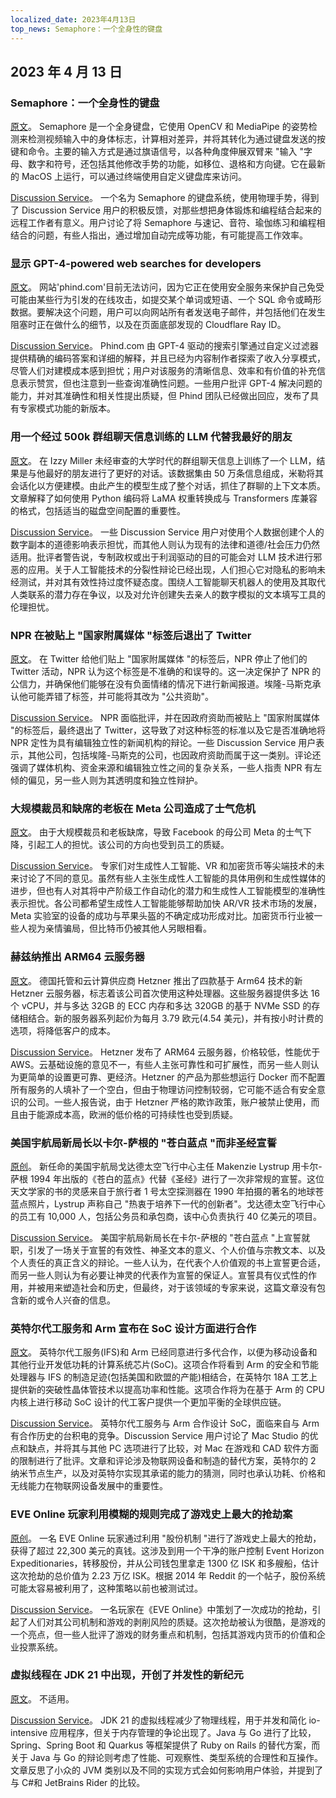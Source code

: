 ```yaml
---
localized_date: 2023年4月13日
top_news: Semaphore：一个全身性的键盘
---
```




<CallToAction />

<Steps>

## 2023 年 4 月 13 日

### Semaphore：一个全身性的键盘

[原文](https://github.com/everythingishacked/Semaphore)。
Semaphore 是一个全身键盘，它使用 OpenCV 和 MediaPipe 的姿势检测来检测视频输入中的身体标志，计算相对差异，并将其转化为通过键盘发送的按键和命令。主要的输入方式是通过旗语信号，以各种角度伸展双臂来 "输入 "字母、数字和符号，还包括其他修改手势的功能，如移位、退格和方向键。它在最新的 MacOS 上运行，可以通过终端使用自定义键盘库来访问。

[Discussion Service](http://news.ycombinator.com/item?id=35536550)。
一个名为 Semaphore 的键盘系统，使用物理手势，得到了 Discussion Service 用户的积极反馈，对那些想把身体锻炼和编程结合起来的远程工作者有意义。用户讨论了将 Semaphore 与速记、音符、瑜伽练习和编程相结合的问题，有些人指出，通过增加自动完成等功能，有可能提高工作效率。

### 显示 GPT-4-powered web searches for developers

[原文](https://www.phind.com)。
网站'phind.com'目前无法访问，因为它正在使用安全服务来保护自己免受可能由某些行为引发的在线攻击，如提交某个单词或短语、一个 SQL 命令或畸形数据。要解决这个问题，用户可以向网站所有者发送电子邮件，并包括他们在发生阻塞时正在做什么的细节，以及在页面底部发现的 Cloudflare Ray ID。

[Discussion Service](http://news.ycombinator.com/item?id=35543668)。
Phind.com 由 GPT-4 驱动的搜索引擎通过自定义过滤器提供精确的编码答案和详细的解释，并且已经为内容制作者探索了收入分享模式，尽管人们对建模成本感到担忧；用户对该服务的清晰信息、效率和有价值的补充信息表示赞赏，但也注意到一些查询准确性问题。一些用户批评 GPT-4 解决问题的能力，并对其准确性和相关性提出质疑，但 Phind 团队已经做出回应，发布了具有专家模式功能的新版本。

### 用一个经过 500k 群组聊天信息训练的 LLM 代替我最好的朋友

[原文](https://www.izzy.co/blogs/robo-boys.html)。
在 Izzy Miller 未经审查的大学时代的群组聊天信息上训练了一个 LLM，结果是与他最好的朋友进行了更好的对话。该数据集由 50 万条信息组成，米勒将其会话化以方便建模。由此产生的模型生成了整个对话，抓住了群聊的上下文本质。文章解释了如何使用 Python 编码将 LaMA 权重转换成与 Transformers 库兼容的格式，包括适当的磁盘空间配置的重要性。

[Discussion Service](http://news.ycombinator.com/item?id=35540154)。
一些 Discussion Service 用户对使用个人数据创建个人的数字副本的道德影响表示担忧，而其他人则认为现有的法律和道德/社会压力仍然适用。批评者警告说，专制政权或出于利润驱动的目的可能会对 LLM 技术进行邪恶的应用。关于人工智能技术的分裂性辩论已经出现，人们担心它对隐私的影响未经测试，并对其有效性持过度怀疑态度。围绕人工智能聊天机器人的使用及其取代人类联系的潜力存在争议，以及对允许创建失去亲人的数字模拟的文本填写工具的伦理担忧。

### NPR 在被贴上 "国家附属媒体 "标签后退出了 Twitter

[原文](https://www.wbur.org/npr/1169269161/npr-leaves-twitter-government-funded-media-label)。
在 Twitter 给他们贴上 "国家附属媒体 "的标签后，NPR 停止了他们的 Twitter 活动，NPR 认为这个标签是不准确的和误导的。这一决定保护了 NPR 的公信力，并确保他们能够在没有负面情绪的情况下进行新闻报道。埃隆-马斯克承认他可能弄错了标签，并可能将其改为 "公共资助"。

[Discussion Service](http://news.ycombinator.com/item?id=35539280)。
NPR 面临批评，并在因政府资助而被贴上 "国家附属媒体 "的标签后，最终退出了 Twitter，这导致了对这种标签的标准以及它是否准确地将 NPR 定性为具有编辑独立性的新闻机构的辩论。一些 Discussion Service 用户表示，其他公司，包括埃隆-马斯克的公司，也因政府资助而属于这一类别。评论还强调了媒体机构、资金来源和编辑独立性之间的复杂关系，一些人指责 NPR 有左倾的偏见，另一些人则为其透明度和独立性辩护。

### 大规模裁员和缺席的老板在 Meta 公司造成了士气危机

[原文](https://www.nytimes.com/2023/04/12/technology/meta-layoffs-employees-management.html)。
由于大规模裁员和老板缺席，导致 Facebook 的母公司 Meta 的士气下降，引起工人的担忧。该公司的方向也受到员工的质疑。

[Discussion Service](http://news.ycombinator.com/item?id=35537813)。
专家们对生成性人工智能、VR 和加密货币等尖端技术的未来讨论了不同的意见。虽然有些人主张生成性人工智能的具体用例和生成性媒体的进步，但也有人对其将中产阶级工作自动化的潜力和生成性人工智能模型的准确性表示担忧。各公司都希望生成性人工智能能够帮助加快 AR/VR 技术市场的发展，Meta 实验室的设备的成功与苹果头盔的不确定成功形成对比。加密货币行业被一些人视为亲情骗局，但比特币仍被其他人另眼相看。

### 赫兹纳推出 ARM64 云服务器

[原文](https://www.hetzner.com/press-release/arm64-cloud/)。
德国托管和云计算供应商 Hetzner 推出了四款基于 Arm64 技术的新 Hetzner 云服务器，标志着该公司首次使用这种处理器。这些服务器提供多达 16 个 vCPU，并与多达 32GB 的 ECC 内存和多达 320GB 的基于 NVMe SSD 的存储相结合。新的服务器系列起价为每月 3.79 欧元(4.54 美元)，并有按小时计费的选项，将降低客户的成本。

[Discussion Service](http://news.ycombinator.com/item?id=35540084)。
Hetzner 发布了 ARM64 云服务器，价格较低，性能优于 AWS。云基础设施的意见不一，有些人主张可靠性和可扩展性，而另一些人则认为更简单的设置更可靠、更经济。Hetzner 的产品为那些想运行 Docker 而不配置所有服务的人填补了一个空白，但由于物理访问控制较弱，它可能不适合有安全意识的公司。一些人报告说，由于 Hetzner 严格的欺诈政策，账户被禁止使用，而且由于能源成本高，欧洲的低价格的可持续性也受到质疑。

### 美国宇航局新局长以卡尔-萨根的 "苍白蓝点 "而非圣经宣誓

[原创](https://www.independent.co.uk/space/nasa-director-carl-sagan-oath-b2317698.html)。
新任命的美国宇航局戈达德太空飞行中心主任 Makenzie Lystrup 用卡尔-萨根 1994 年出版的《苍白的蓝点》代替《圣经》进行了一次非常规的宣誓。这位天文学家的书的灵感来自于旅行者 1 号太空探测器在 1990 年拍摄的著名的地球苍蓝点照片，Lystrup 声称自己 "热衷于培养下一代的创新者"。戈达德太空飞行中心的员工有 10,000 人，包括公务员和承包商，该中心负责执行 40 亿美元的项目。

[Discussion Service](http://news.ycombinator.com/item?id=35536612)。
美国宇航局新局长在卡尔-萨根的 "苍白蓝点 "上宣誓就职，引发了一场关于宣誓的有效性、神圣文本的意义、个人价值与宗教文本、以及个人责任的真正含义的辩论。一些人认为，在代表个人价值观的书上宣誓更合适，而另一些人则认为有必要让神灵的代表作为宣誓的保证人。宣誓具有仪式性的作用，并被用来塑造社会和历史，但最终，对于该领域的专家来说，这篇文章没有包含新的或令人兴奋的信息。

### 英特尔代工服务和 Arm 宣布在 SoC 设计方面进行合作

[原文](https://www.intel.com/content/www/us/en/newsroom/news/intel-foundry-arm-announce-multigeneration-collaboration-leading-edge-soc-design.html)。
英特尔代工服务(IFS)和 Arm 已经同意进行多代合作，以便为移动设备和其他行业开发低功耗的计算系统芯片(SoC)。这项合作将看到 Arm 的安全和节能处理器与 IFS 的制造足迹(包括美国和欧盟的产能)相结合，在英特尔 18A 工艺上提供新的突破性晶体管技术以提高功率和性能。这项合作将为在基于 Arm 的 CPU 内核上进行移动 SoC 设计的代工客户提供一个更加平衡的全球供应链。

[Discussion Service](http://news.ycombinator.com/item?id=35539057)。
英特尔代工服务与 Arm 合作设计 SoC，面临来自与 Arm 有合作历史的台积电的竞争。Discussion Service 用户讨论了 Mac Studio 的优点和缺点，并将其与其他 PC 选项进行了比较，对 Mac 在游戏和 CAD 软件方面的限制进行了批评。文章和评论涉及物联网设备和制造的替代方案，英特尔的 2 纳米节点生产，以及对英特尔实现其承诺的能力的猜测，同时也承认功耗、价格和无线能力在物联网设备发展中的重要性。

### EVE Online 玩家利用模糊的规则完成了游戏史上最大的抢劫案

[原创](https://www.pcgamer.com/eve-online-player-uses-obscure-rule-to-pull-off-the-biggest-heist-in-the-games-history/)。
一名 EVE Online 玩家通过利用 "股份机制 "进行了游戏史上最大的抢劫，获得了超过 22,300 美元的真钱。这涉及到用一个干净的账户控制 Event Horizon Expeditionaries，转移股份，并从公司钱包里拿走 1300 亿 ISK 和多艘船，估计这次抢劫的总价值为 2.23 万亿 ISK。根据 2014 年 Reddit 的一个帖子，股份系统可能太容易被利用了，这种策略以前也被测试过。

[Discussion Service](http://news.ycombinator.com/item?id=35533711)。
一名玩家在《EVE Online》中策划了一次成功的抢劫，引起了人们对其公司机制和游戏的剥削风险的质疑。这次抢劫被认为很酷，是游戏的一个亮点，但一些人批评了游戏的财务重点和机制，包括其游戏内货币的价值和企业投票系统。

### 虚拟线程在 JDK 21 中出现，开创了并发性的新纪元

[原文](https://www.infoq.com/news/2023/04/virtual-threads-arrives-jdk21/)。
不适用。

[Discussion Service](http://news.ycombinator.com/item?id=35535906)。
JDK 21 的虚拟线程减少了物理线程，用于并发和简化 io-intensive 应用程序，但关于内存管理的争论出现了。Java 与 Go 进行了比较，Spring、Spring Boot 和 Quarkus 等框架提供了 Ruby on Rails 的替代方案，而关于 Java 与 Go 的辩论则考虑了性能、可观察性、类型系统的合理性和互操作。文章反思了小众的 JVM 类别以及不同的实现方式会如何影响用户体验，并提到了与 C#和 JetBrains Rider 的比较。

</Steps>
